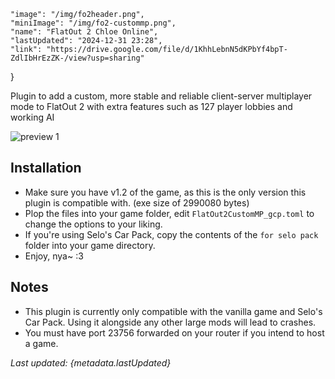     "image": "/img/fo2header.png",
    "miniImage": "/img/fo2-custommp.png",
    "name": "FlatOut 2 Chloe Online",
    "lastUpdated": "2024-12-31 23:28",
    "link": "https://drive.google.com/file/d/1KhhLebnN5dKPbYf4bpT-ZdlIbHrEzZK-/view?usp=sharing"
}

Plugin to add a custom, more stable and reliable client-server multiplayer mode to FlatOut 2 with extra features such as 127 player lobbies and working AI

![preview 1](https://i.imgur.com/dan9Mms.png)

## Installation

- Make sure you have v1.2 of the game, as this is the only version this plugin is compatible with. (exe size of 2990080 bytes)
- Plop the files into your game folder, edit `FlatOut2CustomMP_gcp.toml` to change the options to your liking.
- If you're using Selo's Car Pack, copy the contents of the `for selo pack` folder into your game directory.
- Enjoy, nya~ :3

## Notes

- This plugin is currently only compatible with the vanilla game and Selo's Car Pack. Using it alongside any other large mods will lead to crashes.
- You must have port 23756 forwarded on your router if you intend to host a game.

_Last updated: {metadata.lastUpdated}_